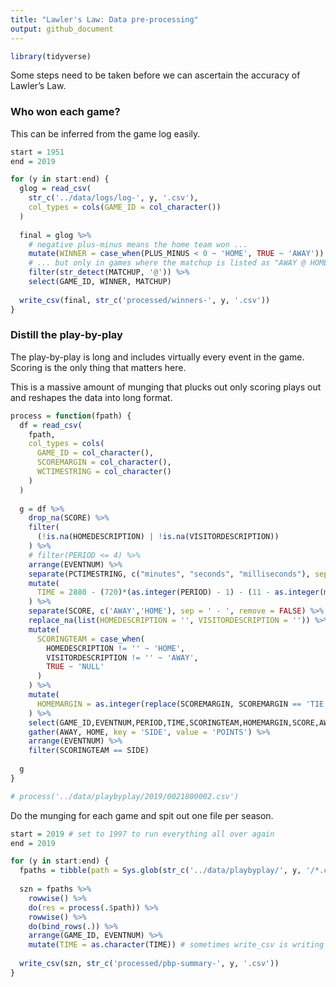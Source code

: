 ```yaml
---
title: "Lawler's Law: Data pre-processing"
output: github_document
---
```


```r
library(tidyverse)
```

Some steps need to be taken before we can ascertain the accuracy of Lawler's Law.

### Who won each game?

This can be inferred from the game log easily.

```r
start = 1951
end = 2019

for (y in start:end) {
  glog = read_csv(
    str_c('../data/logs/log-', y, '.csv'),
    col_types = cols(GAME_ID = col_character())
  )
  
  final = glog %>% 
    # negative plus-minus means the home team won ...
    mutate(WINNER = case_when(PLUS_MINUS < 0 ~ 'HOME', TRUE ~ 'AWAY')) %>% 
    # ... but only in games where the matchup is listed as "AWAY @ HOME"
    filter(str_detect(MATCHUP, '@')) %>% 
    select(GAME_ID, WINNER, MATCHUP)
  
  write_csv(final, str_c('processed/winners-', y, '.csv'))
}
```

### Distill the play-by-play

The play-by-play is long and includes virtually every event in the game. Scoring is the only thing that matters here. 

This is a massive amount of munging that plucks out only scoring plays out and reshapes the data into long format.

```r
process = function(fpath) {
  df = read_csv(
    fpath,
    col_types = cols(
      GAME_ID = col_character(),
      SCOREMARGIN = col_character(),
      WCTIMESTRING = col_character()
    )
  )
  
  g = df %>% 
    drop_na(SCORE) %>% 
    filter(
      (!is.na(HOMEDESCRIPTION) | !is.na(VISITORDESCRIPTION))
    ) %>% 
    # filter(PERIOD <= 4) %>% 
    arrange(EVENTNUM) %>% 
    separate(PCTIMESTRING, c("minutes", "seconds", "milliseconds"), sep = ':', remove = FALSE) %>% 
    mutate(
      TIME = 2880 - (720)*(as.integer(PERIOD) - 1) - (11 - as.integer(minutes))*(60) - (60 - as.integer(seconds))
    ) %>% 
    separate(SCORE, c('AWAY','HOME'), sep = ' - ', remove = FALSE) %>% 
    replace_na(list(HOMEDESCRIPTION = '', VISITORDESCRIPTION = '')) %>% 
    mutate(
      SCORINGTEAM = case_when(
        HOMEDESCRIPTION != '' ~ 'HOME',
        VISITORDESCRIPTION != '' ~ 'AWAY',
        TRUE ~ 'NULL'
      )
    ) %>% 
    mutate(
      HOMEMARGIN = as.integer(replace(SCOREMARGIN, SCOREMARGIN == 'TIE', 0))
    ) %>% 
    select(GAME_ID,EVENTNUM,PERIOD,TIME,SCORINGTEAM,HOMEMARGIN,SCORE,AWAY,HOME) %>% 
    gather(AWAY, HOME, key = 'SIDE', value = 'POINTS') %>% 
    arrange(EVENTNUM) %>% 
    filter(SCORINGTEAM == SIDE)
  
  g
}

# process('../data/playbyplay/2019/0021800002.csv')
```

Do the munging for each game and spit out one file per season.

```r
start = 2019 # set to 1997 to run everything all over again
end = 2019

for (y in start:end) {
  fpaths = tibble(path = Sys.glob(str_c('../data/playbyplay/', y, '/*.csv')))
  
  szn = fpaths %>% 
    rowwise() %>% 
    do(res = process(.$path)) %>% 
    rowwise() %>% 
    do(bind_rows(.)) %>% 
    arrange(GAME_ID, EVENTNUM) %>%
    mutate(TIME = as.character(TIME)) # sometimes write_csv is writing TIME out in scientific notation??
  
  write_csv(szn, str_c('processed/pbp-summary-', y, '.csv'))
}
```

